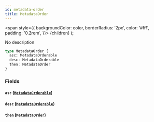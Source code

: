 ```yaml
---
id: metadata-order
title: MetadataOrder
---
```


<span
style={{
      backgroundColor: color,
      borderRadius: '2px',
      color: '#fff',
      padding: '0.2rem',
    }}>
{children}
</span>
);

No description

```graphql
type MetadataOrder {
  asc: MetadataOrderable
  desc: MetadataOrderable
  then: MetadataOrder
}
```

### Fields

#### `asc` ([`MetadataOrderable`](/docs/schema/enums/metadata-orderable))

#### `desc` ([`MetadataOrderable`](/docs/schema/enums/metadata-orderable))

#### `then` ([`MetadataOrder`](/docs/schema/inputs/metadata-order))
